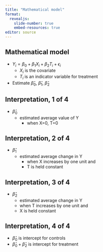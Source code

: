 ```yaml
---
title: "Mathematical model"
format: 
  revealjs:
    slide-number: true
    embed-resources: true
editor: source
---
```


## Mathematical model

-   $Y_i=\beta_0+\beta_1 X_i+\beta_2 T_i+\epsilon_i$
    -   $X_i$ is the covariate
    -   $T_i$ is an indicator variable for treatment
-   Estimate $\hat\beta_0,\ \hat\beta_1,\ \hat\beta_2$

::: notes

:::

## Interpretation, 1 of 4

-   $\hat\beta_0$
    -   estimated average value of Y
        -   when X=0, T=0

## Interpretation, 2 of 4

-   $\hat\beta_1$
    -   estimated average change in Y
        -   when X increases by one unit and 
        -   T is held constant

## Interpretation, 3 of 4

-   $\hat\beta_2$
    -   estimated average change in Y
    -   when T increases by one unit and 
    -   X is held constant

## Interpretation, 4 of 4

-   $\hat\beta_0$ is intercept for controls
-   $\hat\beta_0+\hat\beta_2$ is intercept for treatment